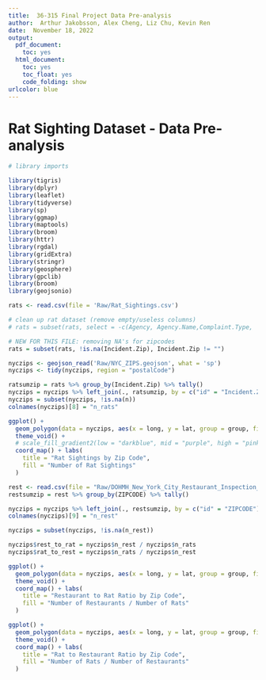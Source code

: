 ```yaml
---
title:  36-315 Final Project Data Pre-analysis 
author:  Arthur Jakobsson, Alex Cheng, Liz Chu, Kevin Ren 
date:  November 18, 2022 
output:
  pdf_document:
    toc: yes
  html_document:
    toc: yes
    toc_float: yes
    code_folding: show
urlcolor: blue
---
```


# Rat Sighting Dataset - Data Pre-analysis

```r
# library imports

library(tigris)
library(dplyr)
library(leaflet)
library(tidyverse)
library(sp)
library(ggmap)
library(maptools)
library(broom)
library(httr)
library(rgdal)
library(gridExtra)
library(stringr)
library(geosphere)
library(gpclib)
library(broom)
library(geojsonio)

```



```r
rats <- read.csv(file = 'Raw/Rat_Sightings.csv')

# clean up rat dataset (remove empty/useless columns)
# rats = subset(rats, select = -c(Agency, Agency.Name,Complaint.Type,  Descriptor ,  Vehicle.Type ,  Taxi.Company.Borough ,  Taxi.Pick.Up.Location , Bridge.Highway.Name ,  Bridge.Highway.Direction ,  Road.Ramp ,  Bridge.Highway.Segment, Facility.Type, Park.Facility.Name) )

# NEW FOR THIS FILE: removing NA's for zipcodes
rats = subset(rats, !is.na(Incident.Zip), Incident.Zip != "")

nyczips <- geojson_read('Raw/NYC_ZIPS.geojson', what = 'sp')
nyczips <- tidy(nyczips, region = "postalCode")

ratsumzip = rats %>% group_by(Incident.Zip) %>% tally()
nyczips = nyczips %>% left_join(., ratsumzip, by = c("id" = "Incident.Zip"))
nyczips = subset(nyczips, !is.na(n))
colnames(nyczips)[8] = "n_rats"

```

```r

ggplot() +
  geom_polygon(data = nyczips, aes(x = long, y = lat, group = group, fill = n_rats)) +
  theme_void() +
  # scale_fill_gradient2(low = "darkblue", mid = "purple", high = "pink", midpoint=3000) + 
  coord_map() + labs(
    title = "Rat Sightings by Zip Code", 
    fill = "Number of Rat Sightings"
  )

```

```r

rest <- read.csv(file = "Raw/DOHMH_New_York_City_Restaurant_Inspection_Results.csv")
restsumzip = rest %>% group_by(ZIPCODE) %>% tally()

nyczips = nyczips %>% left_join(., restsumzip, by = c("id" = "ZIPCODE"))
colnames(nyczips)[9] = "n_rest"

nyczips = subset(nyczips, !is.na(n_rest))

nyczips$rest_to_rat = nyczips$n_rest / nyczips$n_rats
nyczips$rat_to_rest = nyczips$n_rats / nyczips$n_rest

```

```r

ggplot() +
  geom_polygon(data = nyczips, aes(x = long, y = lat, group = group, fill = rest_to_rat)) +
  theme_void() + 
  coord_map() + labs(
    title = "Restaurant to Rat Ratio by Zip Code", 
    fill = "Number of Restaurants / Number of Rats"
  )

ggplot() +
  geom_polygon(data = nyczips, aes(x = long, y = lat, group = group, fill = rat_to_rest)) +
  theme_void() +
  coord_map() + labs(
    title = "Rat to Restaurant Ratio by Zip Code", 
    fill = "Number of Rats / Number of Restaurants"
  )

```


